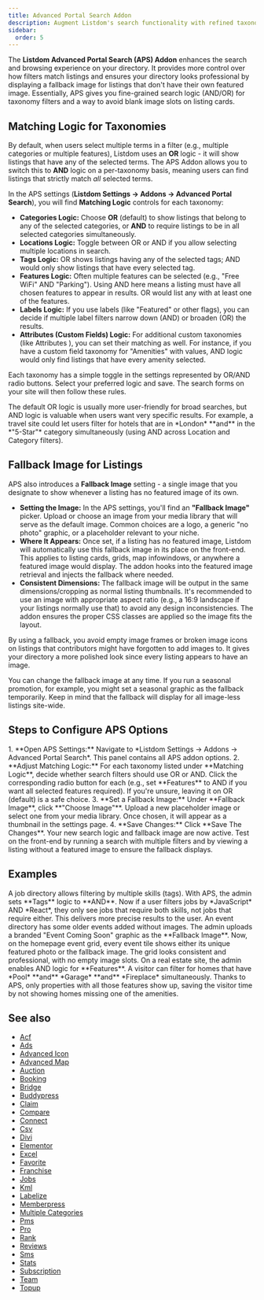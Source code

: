 ```yaml
---
title: Advanced Portal Search Addon
description: Augment Listdom's search functionality with refined taxonomy matching logic and a custom fallback image for listings without featured images.
sidebar:
  order: 5
---
```



The **Listdom Advanced Portal Search (APS) Addon** enhances the search and browsing experience on your directory. It provides more control over how filters match listings and ensures your directory looks professional by displaying a fallback image for listings that don't have their own featured image. Essentially, APS gives you fine-grained search logic (AND/OR) for taxonomy filters and a way to avoid blank image slots on listing cards.

## Matching Logic for Taxonomies

By default, when users select multiple terms in a filter (e.g., multiple categories or multiple features), Listdom uses an **OR** logic - it will show listings that have any of the selected terms. The APS Addon allows you to switch this to **AND** logic on a per-taxonomy basis, meaning users can find listings that strictly match *all* selected terms. 

In the APS settings (**Listdom Settings → Addons → Advanced Portal Search**), you will find **Matching Logic** controls for each taxonomy:

- **Categories Logic:** Choose **OR** (default) to show listings that belong to any of the selected categories, or **AND** to require listings to be in all selected categories simultaneously.
- **Locations Logic:** Toggle between OR or AND if you allow selecting multiple locations in search.
- **Tags Logic:** OR shows listings having any of the selected tags; AND would only show listings that have every selected tag.
- **Features Logic:** Often multiple features can be selected (e.g., "Free WiFi" AND "Parking"). Using AND here means a listing must have all chosen features to appear in results. OR would list any with at least one of the features.
- **Labels Logic:** If you use labels (like "Featured" or other flags), you can decide if multiple label filters narrow down (AND) or broaden (OR) the results.
- **Attributes (Custom Fields) Logic:** For additional custom taxonomies (like Attributes <Badge text="Pro" />), you can set their matching as well. For instance, if you have a custom field taxonomy for "Amenities" with values, AND logic would only find listings that have every amenity selected.

Each taxonomy has a simple toggle in the settings represented by OR/AND radio buttons. Select your preferred logic and save. The search forms on your site will then follow these rules.

<Aside type="note">The default OR logic is usually more user-friendly for broad searches, but AND logic is valuable when users want very specific results. For example, a travel site could let users filter for hotels that are in *London* **and** in the *"5-Star"* category simultaneously (using AND across Location and Category filters).</Aside>

## Fallback Image for Listings

APS also introduces a **Fallback Image** setting - a single image that you designate to show whenever a listing has no featured image of its own. 

- **Setting the Image:** In the APS settings, you'll find an **"Fallback Image"** picker. Upload or choose an image from your media library that will serve as the default image. Common choices are a logo, a generic "no photo" graphic, or a placeholder relevant to your niche.
- **Where It Appears:** Once set, if a listing has no featured image, Listdom will automatically use this fallback image in its place on the front-end. This applies to listing cards, grids, map infowindows, or anywhere a featured image would display. The addon hooks into the featured image retrieval and injects the fallback where needed.
- **Consistent Dimensions:** The fallback image will be output in the same dimensions/cropping as normal listing thumbnails. It's recommended to use an image with appropriate aspect ratio (e.g., a 16:9 landscape if your listings normally use that) to avoid any design inconsistencies. The addon ensures the proper CSS classes are applied so the image fits the layout.

By using a fallback, you avoid empty image frames or broken image icons on listings that contributors might have forgotten to add images to. It gives your directory a more polished look since every listing appears to have an image.

<Aside type="tip">You can change the fallback image at any time. If you run a seasonal promotion, for example, you might set a seasonal graphic as the fallback temporarily. Keep in mind that the fallback will display for all image-less listings site-wide.</Aside>

## Steps to Configure APS Options

<Steps>
1. **Open APS Settings:** Navigate to *Listdom Settings → Addons → Advanced Portal Search*. This panel contains all APS addon options.
2. **Adjust Matching Logic:** For each taxonomy listed under **Matching Logic**, decide whether search filters should use OR or AND. Click the corresponding radio button for each (e.g., set **Features** to AND if you want all selected features required). If you're unsure, leaving it on OR (default) is a safe choice.
3. **Set a Fallback Image:** Under **Fallback Image**, click **"Choose Image"**. Upload a new placeholder image or select one from your media library. Once chosen, it will appear as a thumbnail in the settings page. 
4. **Save Changes:** Click **Save The Changes**. Your new search logic and fallback image are now active. Test on the front-end by running a search with multiple filters and by viewing a listing without a featured image to ensure the fallback displays.
</Steps>

## Examples

<CardGrid>
  <Card title="Precise Multi-Filter Search">
    A job directory allows filtering by multiple skills (tags). With APS, the admin sets **Tags** logic to **AND**. Now if a user filters jobs by *JavaScript* AND *React*, they only see jobs that require both skills, not jobs that require either. This delivers more precise results to the user.
  </Card>
  <Card title="Cleaner Listing Grid with Fallbacks">
    An event directory has some older events added without images. The admin uploads a branded "Event Coming Soon" graphic as the **Fallback Image**. Now, on the homepage event grid, every event tile shows either its unique featured photo or the fallback image. The grid looks consistent and professional, with no empty image slots.
  </Card>
  <Card title="Combining Filters with AND Logic">
    On a real estate site, the admin enables AND logic for **Features**. A visitor can filter for homes that have *Pool* **and** *Garage* **and** *Fireplace* simultaneously. Thanks to APS, only properties with all those features show up, saving the visitor time by not showing homes missing one of the amenities.
  </Card>
</CardGrid>


## See also

- [Acf](/listdom/addons/acf/)
- [Ads](/listdom/addons/ads/)
- [Advanced Icon](/listdom/addons/advanced-icon/)
- [Advanced Map](/listdom/addons/advanced-map/)
- [Auction](/listdom/addons/auction/)
- [Booking](/listdom/addons/booking/)
- [Bridge](/listdom/addons/bridge/)
- [Buddypress](/listdom/addons/buddypress/)
- [Claim](/listdom/addons/claim/)
- [Compare](/listdom/addons/compare/)
- [Connect](/listdom/addons/connect/)
- [Csv](/listdom/addons/csv/)
- [Divi](/listdom/addons/divi/)
- [Elementor](/listdom/addons/elementor/)
- [Excel](/listdom/addons/excel/)
- [Favorite](/listdom/addons/favorite/)
- [Franchise](/listdom/addons/franchise/)
- [Jobs](/listdom/addons/jobs/)
- [Kml](/listdom/addons/kml/)
- [Labelize](/listdom/addons/labelize/)
- [Memberpress](/listdom/addons/memberpress/)
- [Multiple Categories](/listdom/addons/multiple-categories/)
- [Pms](/listdom/addons/pms/)
- [Pro](/listdom/addons/pro/)
- [Rank](/listdom/addons/rank/)
- [Reviews](/listdom/addons/reviews/)
- [Sms](/listdom/addons/sms/)
- [Stats](/listdom/addons/stats/)
- [Subscription](/listdom/addons/subscription/)
- [Team](/listdom/addons/team/)
- [Topup](/listdom/addons/topup/)
